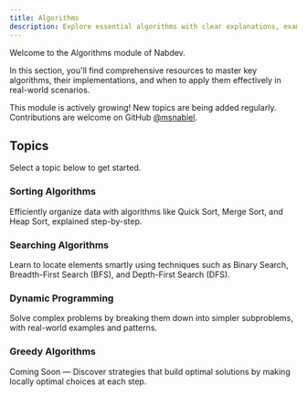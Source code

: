```yaml
---
title: Algorithms
description: Explore essential algorithms with clear explanations, examples, and problem-solving approaches.
---
```


Welcome to the Algorithms module of Nabdev.

In this section, you'll find comprehensive resources to master key algorithms, their implementations, and when to apply them effectively in real-world scenarios.

<Callout>

This module is actively growing! New topics are being added regularly. Contributions are welcome on GitHub [@msnabiel](https://github.com/msnabiel/nabdev).

</Callout>

## Topics

Select a topic below to get started.

<div className="grid sm:grid-cols-2 gap-4 mt-6">

<Card href="/docs/algorithms/sorting">

### Sorting Algorithms

Efficiently organize data with algorithms like Quick Sort, Merge Sort, and Heap Sort, explained step-by-step.

</Card>

<Card href="/docs/algorithms/searching">

### Searching Algorithms

Learn to locate elements smartly using techniques such as Binary Search, Breadth-First Search (BFS), and Depth-First Search (DFS).

</Card>

<Card href="/docs/algorithms/dynamic-programming">

### Dynamic Programming

Solve complex problems by breaking them down into simpler subproblems, with real-world examples and patterns.

</Card>

<Card href="/docs/algorithms/greedy-algorithms">

### Greedy Algorithms

Coming Soon — Discover strategies that build optimal solutions by making locally optimal choices at each step.

</Card>

</div>
